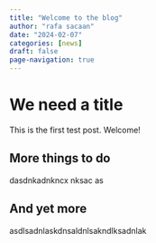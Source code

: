 ```yaml
---
title: "Welcome to the blog"
author: "rafa sacaan"
date: "2024-02-07"
categories: [news]
draft: false
page-navigation: true
---
```



# We need a title

This is the first test post. Welcome!

## More things to do
dasdnkadnkncx
nksac as

## And yet more
asdlsadnlaskdnsaldnlsakndlksadnlak
